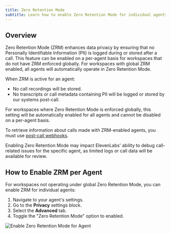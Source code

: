 ```yaml
---
title: Zero Retention Mode
subtitle: Learn how to enable Zero Retention Mode for individual agents to enhance data privacy.
---
```


## Overview

Zero Retention Mode (ZRM) enhances data privacy by ensuring that no Personally Identifiable Information (PII) is logged during or stored after a call. This feature can be enabled on a per-agent basis for workspaces that do not have ZRM enforced globally. For workspaces with global ZRM enabled, all agents will automatically operate in Zero Retention Mode.

When ZRM is active for an agent:

- No call recordings will be stored.
- No transcripts or call metadata containing PII will be logged or stored by our systems post-call.

<Note>
  For workspaces where Zero Retention Mode is enforced globally, this setting will be automatically
  enabled for all agents and cannot be disabled on a per-agent basis.
</Note>

To retrieve information about calls made with ZRM-enabled agents, you must use [post-call webhooks](/docs/conversational-ai/workflows/post-call-webhooks).

<Warning>
  Enabling Zero Retention Mode may impact ElevenLabs' ability to debug call-related issues for the
  specific agent, as limited logs or call data will be available for review.
</Warning>

## How to Enable ZRM per Agent

For workspaces not operating under global Zero Retention Mode, you can enable ZRM for individual agents:

1.  Navigate to your agent's settings.
2.  Go to the **Privacy** settings block.
3.  Select the **Advanced** tab.
4.  Toggle the "Zero Retention Mode" option to enabled.

<Frame background="subtle" caption="Enabling Zero Retention Mode for an agent in Privacy Settings.">
  <img
    src="/assets/images/conversational-ai/enabled-zrm.png"
    alt="Enable Zero Retention Mode for Agent"
  />
</Frame>
